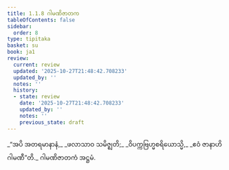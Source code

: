 ```yaml
---
title: 1.1.8 ဂါမဏိဇာတက
tableOfContents: false
sidebar:
  order: 8
type: tipitaka
basket: su
book: ja1
review:
  current: review
  updated: '2025-10-27T21:48:42.708233'
  updated_by: ''
  notes: ''
  history:
  - state: review
    date: '2025-10-27T21:48:42.708233'
    updated_by: ''
    notes: ''
    previous_state: draft
---
```



<ReviewStatus review={frontmatter.review} showDetails={true} />

<HypothesisAnnotation frontmatter={frontmatter} />

<DynamicBreadcrumb />

<Division number="8" book="ja1" e="ch" v="22" p="3">

<Paragraph number="16" type="verses" book="ja1">
_“အပိ အတရမာနာနံ,_  
_ဖလာသာဝ သမိဇ္ဈတိ;_  
_ဝိပက္ကဗြဟ္မစရိယောသ္မိ,_  
_ဧဝံ ဇာနာဟိ ဂါမဏီ”တိ._  


</Paragraph>
</Division>

<Paragraph number="17" type="center" book="ja1">
ဂါမဏိဇာတကံ အဋ္ဌမံ.
</Paragraph>